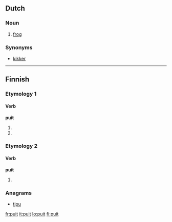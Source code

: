==Dutch==

===Noun===
{{nl-noun}}

# {{archaic|dialectal}} [[frog]]

===Synonyms===
* [[kikker]]

----

==Finnish==

===Etymology 1===

====Verb====
'''puit'''

# {{fi-form of|type=verb|pr=second-person|pl=singular|mood=indicative|tense=present|[[puida]]}}
# {{fi-form of|type=verb|pr=second-person|pl=singular|mood=indicative|tense=past|[[puida]]}}

===Etymology 2===

====Verb====
'''puit'''

# {{fi-form of|type=verb|pr=second-person|pl=singular|mood=indicative|tense=past|[[pukea]]}}

===Anagrams===
*[[tipu]]

[[fr:puit]]
[[it:puit]]
[[lo:puit]]
[[fi:puit]]